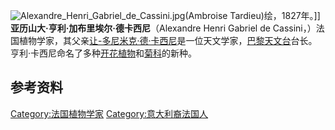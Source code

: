 [[Image:Alexandre_Henri_Gabriel_de_Cassini.jpg|thumb]](Ambroise Tardieu)绘，1827年。]]
'''亚历山大·亨利·加布里埃尔·德卡西尼'''（Alexandre Henri Gabriel de Cassini，{{bd|1781年|5月9日|1832年|4月16日}}）法国植物学家，其父亲[[让-多尼米克·德·卡西尼|让-多尼米克·德·卡西尼]]是一位天文学家，[[巴黎天文台|巴黎天文台]]台长。亨利·卡西尼命名了多种[[开花植物|开花植物]]和[[菊科|菊科]]的新种。
{{botanist|Cass.|亨利·卡西尼}}

==参考资料==
{{reflist}}
{{Authority control}}

{{DEFAULTSORT: Cassini, Henri}}
[[Category:法国植物学家|Category:法国植物学家]]
[[Category:意大利裔法国人|Category:意大利裔法国人]]